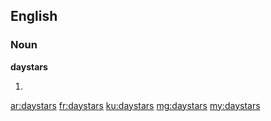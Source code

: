 ==English==

===Noun===
'''daystars'''

# {{plural of|daystar}}

[[ar:daystars]]
[[fr:daystars]]
[[ku:daystars]]
[[mg:daystars]]
[[my:daystars]]